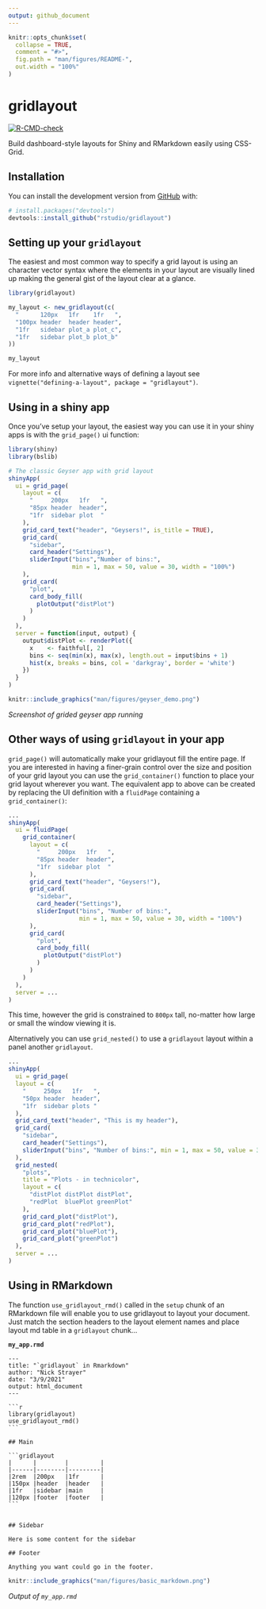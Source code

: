 ```yaml
---
output: github_document
---
```


<!-- README.md is generated from README.Rmd. Please edit that file -->

```r
knitr::opts_chunk$set(
  collapse = TRUE,
  comment = "#>",
  fig.path = "man/figures/README-",
  out.width = "100%"
)
```

# gridlayout

<!-- badges: start -->
[![R-CMD-check](https://github.com/rstudio/gridlayout/workflows/R-CMD-check/badge.svg)](https://github.com/rstudio/gridlayout/actions)
<!-- badges: end -->

Build dashboard-style layouts for Shiny and RMarkdown easily using CSS-Grid.


## Installation

You can install the development version from [GitHub](https://github.com/) with:

``` r
# install.packages("devtools")
devtools::install_github("rstudio/gridlayout")
```

## Setting up your `gridlayout`

The easiest and most common way to specify a grid layout is using an character vector syntax where the elements in your layout are visually lined up making the general gist of the layout clear at a glance. 

```r
library(gridlayout)

my_layout <- new_gridlayout(c(
  "      120px   1fr    1fr   ",
  "100px header  header header",
  "1fr   sidebar plot_a plot_c",
  "1fr   sidebar plot_b plot_b"
))

my_layout
```

For more info and alternative ways of defining a layout see `vignette("defining-a-layout", package = "gridlayout")`.

## Using in a shiny app

Once you've setup your layout, the easiest way you can use it in your shiny apps is with the `grid_page()` ui function:

```r
library(shiny)
library(bslib)

# The classic Geyser app with grid layout
shinyApp(
  ui = grid_page(
    layout = c(
      "     200px   1fr   ",
      "85px header  header",
      "1fr  sidebar plot  "
    ),
    grid_card_text("header", "Geysers!", is_title = TRUE),
    grid_card(
      "sidebar",
      card_header("Settings"),
      sliderInput("bins","Number of bins:", 
                  min = 1, max = 50, value = 30, width = "100%")
    ),
    grid_card(
      "plot",
      card_body_fill(
        plotOutput("distPlot")
      )
    )
  ),
  server = function(input, output) {
    output$distPlot <- renderPlot({
      x    <- faithful[, 2]
      bins <- seq(min(x), max(x), length.out = input$bins + 1)
      hist(x, breaks = bins, col = 'darkgray', border = 'white')
    })
  }
)
```

```r
knitr::include_graphics("man/figures/geyser_demo.png")
```
_Screenshot of grided geyser app running_

## Other ways of using `gridlayout` in your app

`grid_page()` will automatically make your gridlayout fill the entire page. If you are interested in having a finer-grain control over the size and position of your grid layout you can use the `grid_container()` function to place your grid layout wherever you want. The equivalent app to above can be created by replacing the UI definition with a `fluidPage` containing a `grid_container()`:

```r
...
shinyApp(
  ui = fluidPage(
    grid_container(
      layout = c(
        "     200px   1fr   ",
        "85px header  header",
        "1fr  sidebar plot  "
      ),
      grid_card_text("header", "Geysers!"),
      grid_card(
        "sidebar",
        card_header("Settings"),
        sliderInput("bins", "Number of bins:", 
                    min = 1, max = 50, value = 30, width = "100%")
      ),
      grid_card(
        "plot",
        card_body_fill(
          plotOutput("distPlot")
        )
      )
    )
  ),
  server = ...
)
```

This time, however the grid is constrained to `800px` tall, no-matter how large or small the window viewing it is. 

Alternatively you can use `grid_nested()` to use a `gridlayout` layout within a panel another `gridlayout`. 


```r
...
shinyApp(
  ui = grid_page(
  layout = c(
    "     250px   1fr   ",
    "50px header  header",
    "1fr  sidebar plots "
  ),
  grid_card_text("header", "This is my header"),
  grid_card(
    "sidebar",
    card_header("Settings"),
    sliderInput("bins", "Number of bins:", min = 1, max = 50, value = 30, width = "100%")
  ),
  grid_nested(
    "plots",
    title = "Plots - in technicolor",
    layout = c(
      "distPlot distPlot distPlot",
      "redPlot  bluePlot greenPlot"
    ),
    grid_card_plot("distPlot"),
    grid_card_plot("redPlot"),
    grid_card_plot("bluePlot"),
    grid_card_plot("greenPlot")
  ),
  server = ...
)
```


## Using in RMarkdown

The function `use_gridlayout_rmd()` called in the `setup` chunk of an RMarkdown file will enable you to use gridlayout to layout your document. Just match the section headers to the layout element names and place layout md table in a `gridlayout` chunk... 

__`my_app.rmd`__
````
---
title: "`gridlayout` in Rmarkdown"
author: "Nick Strayer"
date: "3/9/2021"
output: html_document
---

```r
library(gridlayout)
use_gridlayout_rmd()
```

## Main

```gridlayout
|      |        |         |
|------|--------|---------|
|2rem  |200px   |1fr      |
|150px |header  |header   |
|1fr   |sidebar |main     |
|120px |footer  |footer   |
```


## Sidebar

Here is some content for the sidebar

## Footer

Anything you want could go in the footer.

````

```r
knitr::include_graphics("man/figures/basic_markdown.png")
```

_Output of `my_app.rmd`_
